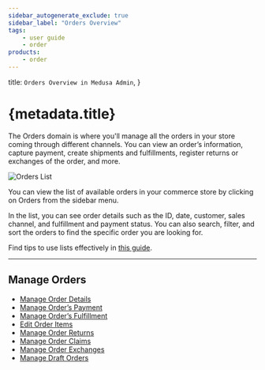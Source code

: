 ```yaml
---
sidebar_autogenerate_exclude: true
sidebar_label: "Orders Overview"
tags:
    - user guide
    - order
products:
    - order
---
```


  title: `Orders Overview in Medusa Admin`,
}

# {metadata.title}

The Orders domain is where you'll manage all the orders in your store coming through different channels. You can view an order’s information, capture payment, create shipments and fulfillments, register returns or exchanges of the order, and more.

![Orders List](https://res.cloudinary.com/dza7lstvk/image/upload/v1739542797/User%20Guide/Screenshot_2025-02-14_at_4.19.37_PM_czal8i.png)

You can view the list of available orders in your commerce store by clicking on Orders from the sidebar menu.

In the list, you can see order details such as the ID, date, customer, sales channel, and fulfillment and payment status. You can also search, filter, and sort the orders to find the specific order you are looking for.

<Note title="Tip">

Find tips to use lists effectively in [this guide](../tips/lists/page.mdx).

</Note>

---

## Manage Orders

- [Manage Order Details](./manage/page.mdx)
- [Manage Order’s Payment](./payments/page.mdx)
- [Manage Order’s Fulfillment](./fulfillments/page.mdx)
- [Edit Order Items](./edit/page.mdx)
- [Manage Order Returns](./returns/page.mdx)
- [Manage Order Claims](./claims/page.mdx)
- [Manage Order Exchanges](./exchanges/page.mdx)
- [Manage Draft Orders](./draft-orders/page.mdx)